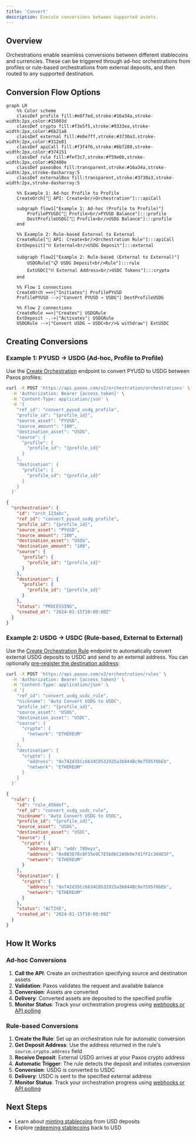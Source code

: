 ```yaml
---
title: 'Convert'
description: Execute conversions between supported assets.
---
```


## Overview

Orchestrations enable seamless conversions between different stablecoins and currencies. These can be triggered through ad-hoc orchestrations from profiles or rule-based orchestrations from external deposits, and then routed to any supported destination.

## Conversion Flow Options

```mermaid
graph LR
    %% Color scheme
    classDef profile fill:#e6f7ed,stroke:#16a34a,stroke-width:2px,color:#15803d
    classDef crypto fill:#f3e5f5,stroke:#9333ea,stroke-width:2px,color:#6b21a8
    classDef external fill:#e0e7ff,stroke:#3730a3,stroke-width:2px,color:#312e81
    classDef apiCall fill:#f3f4f6,stroke:#6b7280,stroke-width:2px,color:#374151
    classDef rule fill:#fef3c7,stroke:#f59e0b,stroke-width:2px,color:#92400e
    classDef paxosBox fill:transparent,stroke:#16a34a,stroke-width:2px,stroke-dasharray:5
    classDef externalBox fill:transparent,stroke:#3730a3,stroke-width:2px,stroke-dasharray:5
    
    %% Example 1: Ad-hoc Profile to Profile
    CreateOrch["🔧 API: Create<br/>Orchestration"]:::apiCall
    
    subgraph flow1["Example 1: Ad-hoc (Profile to Profile)"]
        ProfilePYUSD["👤 Profile<br/>PYUSD Balance"]:::profile
        DestProfileUSDG["👤 Profile<br/>USDG Balance"]:::profile
    end
    
    %% Example 2: Rule-based External to External
    CreateRule["🔧 API: Create<br/>Orchestration Rule"]:::apiCall
    ExtDeposit["⛓ External<br/>USDG Deposit"]:::external
    
    subgraph flow2["Example 2: Rule-based (External to External)"]
        USDGRule["📋 USDG Deposit<br/>Rule"]:::rule
        ExtUSDC["⛓ External Address<br/>USDC Tokens"]:::crypto
    end
    
    %% Flow 1 connections
    CreateOrch ==>|"Initiates"| ProfilePYUSD
    ProfilePYUSD -->|"Convert PYUSD → USDG"| DestProfileUSDG
    
    %% Flow 2 connections
    CreateRule ==>|"Creates"| USDGRule
    ExtDeposit -.->|"Activates"| USDGRule
    USDGRule -->|"Convert USDG → USDC<br/>& withdraw"| ExtUSDC
```

## Creating Conversions

### Example 1: PYUSD → USDG (Ad-hoc, Profile to Profile)

Use the [Create Orchestration](/api-reference/endpoints/orchestration/create-orchestration) endpoint to convert PYUSD to USDG between Paxos profiles:

<Expandable title="Request">

```bash
curl -X POST 'https://api.paxos.com/v2/orchestration/orchestrations' \
  -H 'Authorization: Bearer {access_token}' \
  -H 'Content-Type: application/json' \
  -d '{
    "ref_id": "convert_pyusd_usdg_profile",
    "profile_id": "{profile_id}",
    "source_asset": "PYUSD",
    "source_amount": "100",
    "destination_asset": "USDG",
    "source": {
      "profile": {
        "profile_id": "{profile_id}"
      }
    },
    "destination": {
      "profile": {
        "profile_id": "{profile_id}"
      }
    }
  }'
```

</Expandable>

<Expandable title="Response">

```json
{
  "orchestration": {
    "id": "orch_123abc",
    "ref_id": "convert_pyusd_usdg_profile",
    "profile_id": "{profile_id}",
    "source_asset": "PYUSD",
    "source_amount": "100",
    "destination_asset": "USDG",
    "destination_amount": "100",
    "source": {
      "profile": {
        "profile_id": "{profile_id}"
      }
    },
    "destination": {
      "profile": {
        "profile_id": "{profile_id}"
      }
    },
    "status": "PROCESSING",
    "created_at": "2024-01-15T10:00:00Z"
  }
}
```

</Expandable>

### Example 2: USDG → USDC (Rule-based, External to External)

Use the [Create Orchestration Rule](/api-reference/endpoints/orchestration-rules/create-orchestration-rule) endpoint to automatically convert external USDG deposits to USDC and send to an external address. You can optionally [pre-register the destination address](./orchestrations#prerequisites-for-external-crypto-destinations):

<Expandable title="Request">

```bash
curl -X POST 'https://api.paxos.com/v2/orchestration/rules' \
  -H 'Authorization: Bearer {access_token}' \
  -H 'Content-Type: application/json' \
  -d '{
    "ref_id": "convert_usdg_usdc_rule",
    "nickname": "Auto Convert USDG to USDC",
    "profile_id": "{profile_id}",
    "source_asset": "USDG",
    "destination_asset": "USDC",
    "source": {
      "crypto": {
        "network": "ETHEREUM"
      }
    },
    "destination": {
      "crypto": {
        "address": "0x742d35Cc6634C0532925a3b844Bc9e7595f0bEb",
        "network": "ETHEREUM"
      }
    }
  }'
```

</Expandable>

<Expandable title="Response">

```json
{
  "rule": {
    "id": "rule_456def",
    "ref_id": "convert_usdg_usdc_rule",
    "nickname": "Auto Convert USDG to USDC",
    "profile_id": "{profile_id}",
    "source_asset": "USDG",
    "destination_asset": "USDC",
    "source": {
      "crypto": {
        "address_id": "addr_789xyz",
        "address": "0x8B3D70c8F55e9C7E5b0bC2A9b0e7d1fF2c3d4E5F",
        "network": "ETHEREUM"
      }
    },
    "destination": {
      "crypto": {
        "address": "0x742d35Cc6634C0532925a3b844Bc9e7595f0bEb",
        "network": "ETHEREUM"
      }
    },
    "status": "ACTIVE",
    "created_at": "2024-01-15T10:00:00Z"
  }
}
```

</Expandable>

## How It Works

### Ad-hoc Conversions

1. **Call the API**: Create an orchestration specifying source and destination assets
2. **Validation**: Paxos validates the request and available balance
3. **Conversion**: Assets are converted
4. **Delivery**: Converted assets are deposited to the specified profile
5. **Monitor Status**: Track your orchestration progress using [webhooks or API polling](./orchestrations#monitoring-orchestration-status)

### Rule-based Conversions

1. **Create the Rule**: Set up an orchestration rule for automatic conversion
2. **Get Deposit Address**: Use the address returned in the rule's `source.crypto.address` field
3. **Receive Deposit**: External USDG arrives at your Paxos crypto address
4. **Automatic Trigger**: The rule detects the deposit and initiates conversion
5. **Conversion**: USDG is converted to USDC
6. **Delivery**: USDC is sent to the specified external address
7. **Monitor Status**: Track your orchestration progress using [webhooks or API polling](./orchestrations#monitoring-orchestration-status)

## Next Steps

- Learn about [minting stablecoins](./mint) from USD deposits
- Explore [redeeming stablecoins](./redeem) back to USD
